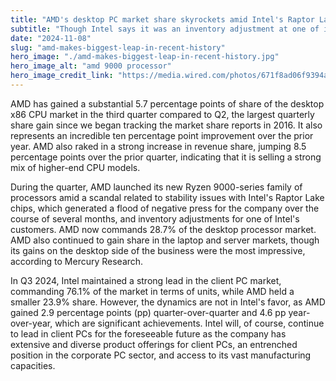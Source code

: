 ```yaml
---
title: "AMD's desktop PC market share skyrockets amid Intel's Raptor Lake CPU crashing scandal"
subtitle: "Though Intel says it was an inventory adjustment at one of its customers."
date: "2024-11-08"
slug: "amd-makes-biggest-leap-in-recent-history"
hero_image: "./amd-makes-biggest-leap-in-recent-history.jpg"
hero_image_alt: "amd 9000 processor"
hero_image_credit_link: "https://media.wired.com/photos/671f8ad06f9394a1453d0d15/master/w_1280,c_limit/iPhone-16-Pro-Siri-Reviewer-Photo-SOURCE-Julian-Chokkattu.jpeg"
---
```


AMD has gained a substantial 5.7 percentage points of share of the desktop x86 CPU market in the third quarter compared to Q2, the largest quarterly share gain since we began tracking the market share reports in 2016. It also represents an incredible ten percentage point improvement over the prior year. AMD also raked in a strong increase in revenue share, jumping 8.5 percentage points over the prior quarter, indicating that it is selling a strong mix of higher-end CPU models.

During the quarter, AMD launched its new Ryzen 9000-series family of processors amid a scandal related to stability issues with Intel's Raptor Lake chips, which generated a flood of negative press for the company over the course of several months, and inventory adjustments for one of Intel's customers. AMD now commands 28.7% of the desktop processor market. AMD also continued to gain share in the laptop and server markets, though its gains on the desktop side of the business were the most impressive, according to Mercury Research.

In Q3 2024, Intel maintained a strong lead in the client PC market, commanding 76.1% of the market in terms of units, while AMD held a smaller 23.9% share. However, the dynamics are not in Intel's favor, as AMD gained 2.9 percentage points (pp) quarter-over-quarter and 4.6 pp year-over-year, which are significant achievements. Intel will, of course, continue to lead in client PCs for the foreseeable future as the company has extensive and diverse product offerings for client PCs, an entrenched position in the corporate PC sector, and access to its vast manufacturing capacities.